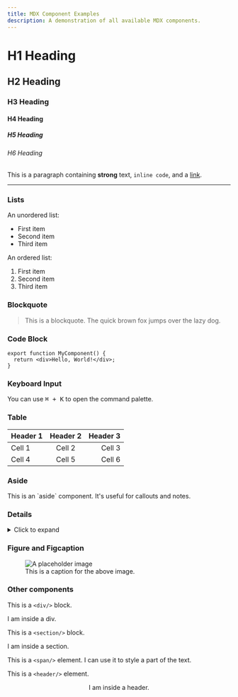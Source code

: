 ```yaml
---
title: MDX Component Examples
description: A demonstration of all available MDX components.
---
```


# H1 Heading

## H2 Heading

### H3 Heading

#### H4 Heading

##### H5 Heading

###### H6 Heading

This is a paragraph containing **strong** text, `inline code`, and a [link](https://example.com).

---

### Lists

An unordered list:

- First item
- Second item
- Third item

An ordered list:

1. First item
2. Second item
3. Third item

### Blockquote

> This is a blockquote. The quick brown fox jumps over the lazy dog.

### Code Block

```tsx
export function MyComponent() {
  return <div>Hello, World!</div>;
}
```

### Keyboard Input

You can use <kbd>⌘ + K</kbd> to open the command palette.

### Table

| Header 1 | Header 2 | Header 3 |
| :------- | :------: | -------: |
| Cell 1   |  Cell 2  |   Cell 3 |
| Cell 4   |  Cell 5  |   Cell 6 |

### Aside

<aside>This is an `aside` component. It's useful for callouts and notes.</aside>

### Details

<details>
  <summary>Click to expand</summary>
  This content is hidden by default.
</details>

### Figure and Figcaption

<figure>
  <img src="https://via.placeholder.com/400x200" alt="A placeholder image" />
  <figcaption>This is a caption for the above image.</figcaption>
</figure>

### Other components

This is a `<div/>` block.

<div>I am inside a div.</div>

This is a `<section/>` block.

<section>I am inside a section.</section>

This is a `<span/>` element. I can use it to style a <span>part of the text</span>.

This is a `<header/>` element.

<header>I am inside a header.</header>
